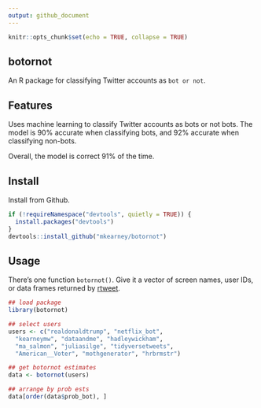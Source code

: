 ```yaml
---
output: github_document
---
```


```r
knitr::opts_chunk$set(echo = TRUE, collapse = TRUE)
```

## botornot

An R package for classifying Twitter accounts as `bot or not`.

## Features

Uses machine learning to classify Twitter accounts as bots or not bots. The model is 90% accurate when classifying bots, and 92% accurate when classifying non-bots.

Overall, the model is correct 91% of the time. 

## Install

Install from Github.

```r
if (!requireNamespace("devtools", quietly = TRUE)) {
  install.packages("devtools")
}
devtools::install_github("mkearney/botornot")
```

## Usage

There's one function `botornot()`. Give it a vector of screen names, user IDs, or data frames returned by [rtweet](http://rtweet.info).

```r
## load package
library(botornot)

## select users
users <- c("realdonaldtrump", "netflix_bot",
  "kearneymw", "dataandme", "hadleywickham",
  "ma_salmon", "juliasilge", "tidyversetweets", 
  "American__Voter", "mothgenerator", "hrbrmstr")

## get botornot estimates
data <- botornot(users)

## arrange by prob ests
data[order(data$prob_bot), ]
```
